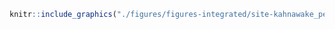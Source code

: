 <!-- #### Sites d’intérêt - Kahnawake - Pêche eau libre {-} -->


<!-- -------------------------------------------------- -->

```r
knitr::include_graphics("./figures/figures-integrated/site-kahnawake_peche_offshore.png")
```

<br>
